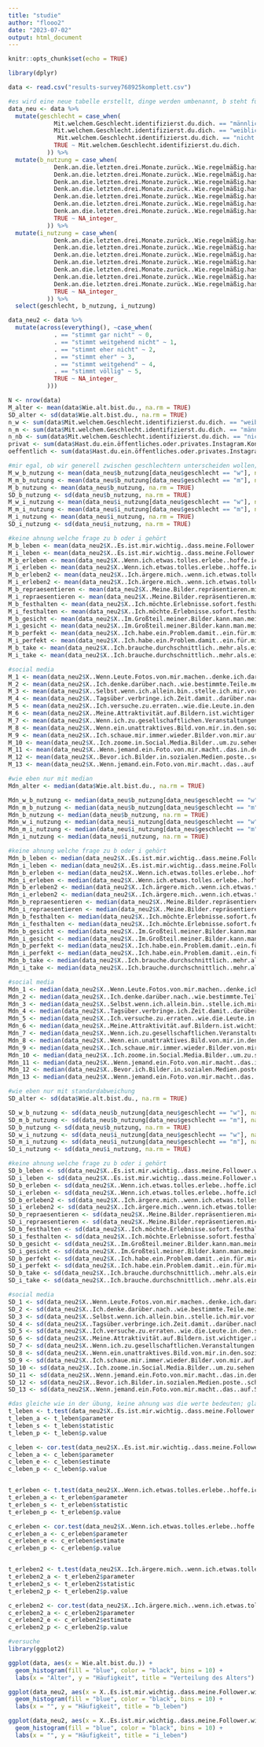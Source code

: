 ```yaml
---
title: "studie"
author: "flooo2"
date: "2023-07-02"
output: html_document
---
```


```r
knitr::opts_chunk$set(echo = TRUE)
```

```r
library(dplyr)

data <- read.csv("results-survey768925komplett.csv")

#es wird eine neue tabelle erstellt, dinge werden umbenannt, b steht für bereal und i für instagram
data_neu <- data %>%
  mutate(geschlecht = case_when(
             Mit.welchem.Geschlecht.identifizierst.du.dich. == "männlich" ~ "m",
             Mit.welchem.Geschlecht.identifizierst.du.dich. == "weiblich" ~ "w",
              Mit.welchem.Geschlecht.identifizierst.du.dich. == "nicht binär" ~ "nb",
             TRUE ~ Mit.welchem.Geschlecht.identifizierst.du.dich.
           )) %>%
  mutate(b_nutzung = case_when(
             Denk.an.die.letzten.drei.Monate.zurück..Wie.regelmäßig.hast.du.ein.BeReal.hochgeladen.. == "täglich" ~ 6,
             Denk.an.die.letzten.drei.Monate.zurück..Wie.regelmäßig.hast.du.ein.BeReal.hochgeladen.. == "mehrmals wöchentlich" ~ 5,
             Denk.an.die.letzten.drei.Monate.zurück..Wie.regelmäßig.hast.du.ein.BeReal.hochgeladen.. == "einmal wöchentlich" ~ 4,
             Denk.an.die.letzten.drei.Monate.zurück..Wie.regelmäßig.hast.du.ein.BeReal.hochgeladen.. == "mehrmals monatlich" ~ 3,
             Denk.an.die.letzten.drei.Monate.zurück..Wie.regelmäßig.hast.du.ein.BeReal.hochgeladen.. == "einmal monatlich" ~ 2,
             Denk.an.die.letzten.drei.Monate.zurück..Wie.regelmäßig.hast.du.ein.BeReal.hochgeladen.. == "weniger als einmal monatlich" ~ 1,
             Denk.an.die.letzten.drei.Monate.zurück..Wie.regelmäßig.hast.du.ein.BeReal.hochgeladen.. == "ich benutze BeReal nicht" ~ 0,
             TRUE ~ NA_integer_
           )) %>%
  mutate(i_nutzung = case_when(
             Denk.an.die.letzten.drei.Monate.zurück..Wie.regelmäßig.hast.du.ein.Instagram.Post.hochgeladen.. == "täglich" ~ 6,
             Denk.an.die.letzten.drei.Monate.zurück..Wie.regelmäßig.hast.du.ein.Instagram.Post.hochgeladen.. == "mehrmals wöchentlich" ~ 5,
             Denk.an.die.letzten.drei.Monate.zurück..Wie.regelmäßig.hast.du.ein.Instagram.Post.hochgeladen.. == "einmal wöchentlich" ~ 4,
             Denk.an.die.letzten.drei.Monate.zurück..Wie.regelmäßig.hast.du.ein.Instagram.Post.hochgeladen.. == "mehrmals monatlich" ~ 3,
             Denk.an.die.letzten.drei.Monate.zurück..Wie.regelmäßig.hast.du.ein.Instagram.Post.hochgeladen.. == "einmal monatlich" ~ 2,
             Denk.an.die.letzten.drei.Monate.zurück..Wie.regelmäßig.hast.du.ein.Instagram.Post.hochgeladen.. == "weniger als einmal monatlich" ~ 1,
             Denk.an.die.letzten.drei.Monate.zurück..Wie.regelmäßig.hast.du.ein.Instagram.Post.hochgeladen.. == "ich benutze Instagram nicht" ~ 0,
             TRUE ~ NA_integer_
           )) %>%
  select(geschlecht, b_nutzung, i_nutzung)

data_neu2 <- data %>%
  mutate(across(everything(), ~case_when(
             . == "stimmt gar nicht" ~ 0,
             . == "stimmt weitgehend nicht" ~ 1,
             . == "stimmt eher nicht" ~ 2,
             . == "stimmt eher" ~ 3,
             . == "stimmt weitgehend" ~ 4,
             . == "stimmt völlig" ~ 5,
             TRUE ~ NA_integer_
           )))
```

```r
N <- nrow(data)
M_alter <- mean(data$Wie.alt.bist.du., na.rm = TRUE)
SD_alter <- sd(data$Wie.alt.bist.du., na.rm = TRUE)
n_w <- sum(data$Mit.welchem.Geschlecht.identifizierst.du.dich. == "weiblich", na.rm = TRUE)
n_m <- sum(data$Mit.welchem.Geschlecht.identifizierst.du.dich. == "männlich", na.rm = TRUE)
n_nb <- sum(data$Mit.welchem.Geschlecht.identifizierst.du.dich. == "nicht binär", na.rm = TRUE)
privat <- sum(data$Hast.du.ein.öffentliches.oder.privates.Instagram.Konto.. == "privates     (nur meine Follower können meine Beiträge sehen)", na.rm = TRUE)
oeffentlich <- sum(data$Hast.du.ein.öffentliches.oder.privates.Instagram.Konto.. == "öffentliches Konto     (meine Beiträge sind für alle Nutzer auf Instagram einsehbar, Standardeinstellung)", na.rm = TRUE)

#mir egal, ob wir generell zwischen geschlechtern unterscheiden wollen; wollte nur schauen, wie das geht; wahrscheinlich nur bei vielen teilnehmern?
M_w_b_nutzung <- mean(data_neu$b_nutzung[data_neu$geschlecht == "w"], na.rm = TRUE)
M_m_b_nutzung <- mean(data_neu$b_nutzung[data_neu$geschlecht == "m"], na.rm = TRUE)
M_b_nutzung <- mean(data_neu$b_nutzung, na.rm = TRUE)
SD_b_nutzung <- sd(data_neu$b_nutzung, na.rm = TRUE)
M_w_i_nutzung <- mean(data_neu$i_nutzung[data_neu$geschlecht == "w"], na.rm = TRUE)
M_m_i_nutzung <- mean(data_neu$i_nutzung[data_neu$geschlecht == "m"], na.rm = TRUE)
M_i_nutzung <- mean(data_neu$i_nutzung, na.rm = TRUE)
SD_i_nutzung <- sd(data_neu$i_nutzung, na.rm = TRUE)

#keine ahnung welche frage zu b oder i gehört
M_b_leben <- mean(data_neu2$X..Es.ist.mir.wichtig..dass.meine.Follower.wissen..wie.mein.Leben.aussieht.., na.rm = TRUE)
M_i_leben <- mean(data_neu2$X..Es.ist.mir.wichtig..dass.meine.Follower.wissen..wie.mein.Leben.aussieht...1, na.rm = TRUE)
M_b_erleben <- mean(data_neu2$X..Wenn.ich.etwas.tolles.erlebe..hoffe.ich..dass.ich.es.teilen.kann.., na.rm = TRUE)
M_i_erleben <- mean(data_neu2$X..Wenn.ich.etwas.tolles.erlebe..hoffe.ich..dass.ich.es.teilen.kann...1, na.rm = TRUE)
M_b_erleben2 <- mean(data_neu2$X..Ich.ärgere.mich..wenn.ich.etwas.tolles.erlebe..was.ich.nicht.mehr.posten.kann.., na.rm = TRUE)
M_i_erleben2 <- mean(data_neu2$X..Ich.ärgere.mich..wenn.ich.etwas.tolles.erlebe..was.ich.nicht.mehr.posten.kann...1, na.rm = TRUE)
M_b_repraesentieren <- mean(data_neu2$X..Meine.Bilder.repräsentieren.mich.und.meine.Persönlichkeit.., na.rm = TRUE)
M_i_repraesentieren <- mean(data_neu2$X..Meine.Bilder.repräsentieren.mich.und.meine.Persönlichkeit...1)
M_b_festhalten <- mean(data_neu2$X..Ich.möchte.Erlebnisse.sofort.festhalten..egal.wie.ich.aussehe.., na.rm = TRUE)
M_i_festhalten <- mean(data_neu2$X..Ich.möchte.Erlebnisse.sofort.festhalten..egal.wie.ich.aussehe...1, na.rm = TRUE)
M_b_gesicht <- mean(data_neu2$X..Im.Großteil.meiner.Bilder.kann.man.mein.Gesicht.sehen.., na.rm = TRUE)
M_i_gesicht <- mean(data_neu2$X..Im.Großteil.meiner.Bilder.kann.man.mein.Gesicht.sehen...1, na.rm = TRUE)
M_b_perfekt <- mean(data_neu2$X..Ich.habe.ein.Problem.damit..ein.für.mich.nicht.perfektes.Bild.zu.veröffentlichen.., na.rm = TRUE)
M_i_perfekt <- mean(data_neu2$X..Ich.habe.ein.Problem.damit..ein.für.mich.nicht.perfektes.Bild.zu.veröffentlichen..., na.rm = TRUE)
M_b_take <- mean(data_neu2$X..Ich.brauche.durchschnittlich..mehr.als.ein.Take..um.ein.Bild.zu.machen.., na.rm = TRUE)
M_i_take <- mean(data_neu2$X..Ich.brauche.durchschnittlich..mehr.als.ein.Take..um.ein.Bild.zu.machen..., na.rm = TRUE)

#social media
M_1 <- mean(data_neu2$X..Wenn.Leute.Fotos.von.mir.machen..denke.ich.daran..wie.ich.aussehe..wenn.die.Bilder.auf.Social.Media.veröffentlicht.werden.., na.rm = TRUE)
M_2 <- mean(data_neu2$X..Ich.denke.darüber.nach..wie.bestimmte.Teile.meines.Körpers.aussehen.werden..wenn.die.Leute.meine.Bilder.in.den.sozialen.Medien.sehen.., na.rm = TRUE)
M_3 <- mean(data_neu2$X..Selbst.wenn.ich.allein.bin..stelle.ich.mir.vor..wie.mein.Körper.auf.einem.Bild..auf.Social.Media.aussehen.würde.., na.rm = TRUE)
M_4 <- mean(data_neu2$X..Tagsüber.verbringe.ich.Zeit.damit..darüber.nachzudenken..wie.attraktiv.ich.aussehe..wenn.andere.Leute.Bilder.von.mir.auf.Social.Media.sehen.., na.rm = TRUE)
M_5 <- mean(data_neu2$X..Ich.versuche.zu.erraten..wie.die.Leute.in.den.sozialen.Medien.auf.meine.körperliche.Erscheinung.auf.meinen.Bildern.reagieren.werden.., na.rm = TRUE)
M_6 <- mean(data_neu2$X..Meine.Attraktivität.auf.Bildern.ist.wichtiger.als.alles.andere..was.ich..auf.Social.Media.tue.., na.rm = TRUE)
M_7 <- mean(data_neu2$X..Wenn.ich.zu.gesellschaftlichen.Veranstaltungen.gehe..ist.es.mir.wichtiger..auf.den.Bildern..die.die.Leute.auf.Social.Media.posten.könnten..attraktiv.auszusehen..als.mich.zu.amüsieren.., na.rm = TRUE)
M_8 <- mean(data_neu2$X..Wenn.ein.unattraktives.Bild.von.mir.in.den.sozialen.Medien.gepostet.wird..fühle.ich.mich.nicht.wohl.in.meiner.Haut.., na.rm = TRUE)
M_9 <- mean(data_neu2$X..Ich.schaue.mir.immer.wieder.Bilder.von.mir.auf.Social.Media.an..., na.rm = TRUE)
M_10 <- mean(data_neu2$X..Ich.zoome.in.Social.Media.Bilder..um.zu.sehen..wie.bestimmte.Teile.meines.Körpers.aussehen.., na.rm = TRUE)
M_11 <- mean(data_neu2$X..Wenn.jemand.ein.Foto.von.mir.macht..das.in.den.sozialen.Medien.veröffentlicht.werden.könnte..bitte.ich.darum..es.mir.zuerst.anzusehen..um.sicherzustellen..dass.ich.gut.aussehe.., na.rm = TRUE)
M_12 <- mean(data_neu2$X..Bevor.ich.Bilder.in.sozialen.Medien.poste..schneide.ich.sie.zu.oder.wende.Filter.an..um.mich.besser.aussehen.zu.lassen.., na.rm = TRUE)
M_13 <- mean(data_neu2$X..Wenn.jemand.ein.Foto.von.mir.macht..das..auf.Social.Media.veröffentlicht.werden.könnte..stelle.ich.mich.in.eine.bestimmte.Pose..damit.ich.so.attraktiv.wie.möglich.aussehe..., na.rm = TRUE)
```

```r
#wie eben nur mit median
Mdn_alter <- median(data$Wie.alt.bist.du., na.rm = TRUE)

Mdn_w_b_nutzung <- median(data_neu$b_nutzung[data_neu$geschlecht == "w"], na.rm = TRUE)
Mdn_m_b_nutzung <- median(data_neu$b_nutzung[data_neu$geschlecht == "m"], na.rm = TRUE)
Mdn_b_nutzung <- median(data_neu$b_nutzung, na.rm = TRUE)
Mdn_w_i_nutzung <- median(data_neu$i_nutzung[data_neu$geschlecht == "w"], na.rm = TRUE)
Mdn_m_i_nutzung <- median(data_neu$i_nutzung[data_neu$geschlecht == "m"], na.rm = TRUE)
Mdn_i_nutzung <- median(data_neu$i_nutzung, na.rm = TRUE)

#keine ahnung welche frage zu b oder i gehört
Mdn_b_leben <- median(data_neu2$X..Es.ist.mir.wichtig..dass.meine.Follower.wissen..wie.mein.Leben.aussieht.., na.rm = TRUE)
Mdn_i_leben <- median(data_neu2$X..Es.ist.mir.wichtig..dass.meine.Follower.wissen..wie.mein.Leben.aussieht...1, na.rm = TRUE)
Mdn_b_erleben <- median(data_neu2$X..Wenn.ich.etwas.tolles.erlebe..hoffe.ich..dass.ich.es.teilen.kann.., na.rm = TRUE)
Mdn_i_erleben <- median(data_neu2$X..Wenn.ich.etwas.tolles.erlebe..hoffe.ich..dass.ich.es.teilen.kann...1, na.rm = TRUE)
Mdn_b_erleben2 <- median(data_neu2$X..Ich.ärgere.mich..wenn.ich.etwas.tolles.erlebe..was.ich.nicht.mehr.posten.kann.., na.rm = TRUE)
Mdn_i_erleben2 <- median(data_neu2$X..Ich.ärgere.mich..wenn.ich.etwas.tolles.erlebe..was.ich.nicht.mehr.posten.kann...1, na.rm = TRUE)
Mdn_b_repraesentieren <- median(data_neu2$X..Meine.Bilder.repräsentieren.mich.und.meine.Persönlichkeit.., na.rm = TRUE)
Mdn_i_repraesentieren <- median(data_neu2$X..Meine.Bilder.repräsentieren.mich.und.meine.Persönlichkeit...1)
Mdn_b_festhalten <- median(data_neu2$X..Ich.möchte.Erlebnisse.sofort.festhalten..egal.wie.ich.aussehe.., na.rm = TRUE)
Mdn_i_festhalten <- median(data_neu2$X..Ich.möchte.Erlebnisse.sofort.festhalten..egal.wie.ich.aussehe...1, na.rm = TRUE)
Mdn_b_gesicht <- median(data_neu2$X..Im.Großteil.meiner.Bilder.kann.man.mein.Gesicht.sehen.., na.rm = TRUE)
Mdn_i_gesicht <- median(data_neu2$X..Im.Großteil.meiner.Bilder.kann.man.mein.Gesicht.sehen...1, na.rm = TRUE)
Mdn_b_perfekt <- median(data_neu2$X..Ich.habe.ein.Problem.damit..ein.für.mich.nicht.perfektes.Bild.zu.veröffentlichen.., na.rm = TRUE)
Mdn_i_perfekt <- median(data_neu2$X..Ich.habe.ein.Problem.damit..ein.für.mich.nicht.perfektes.Bild.zu.veröffentlichen..., na.rm = TRUE)
Mdn_b_take <- median(data_neu2$X..Ich.brauche.durchschnittlich..mehr.als.ein.Take..um.ein.Bild.zu.machen.., na.rm = TRUE)
Mdn_i_take <- median(data_neu2$X..Ich.brauche.durchschnittlich..mehr.als.ein.Take..um.ein.Bild.zu.machen..., na.rm = TRUE)

#social media
Mdn_1 <- median(data_neu2$X..Wenn.Leute.Fotos.von.mir.machen..denke.ich.daran..wie.ich.aussehe..wenn.die.Bilder.auf.Social.Media.veröffentlicht.werden.., na.rm = TRUE)
Mdn_2 <- median(data_neu2$X..Ich.denke.darüber.nach..wie.bestimmte.Teile.meines.Körpers.aussehen.werden..wenn.die.Leute.meine.Bilder.in.den.sozialen.Medien.sehen.., na.rm = TRUE)
Mdn_3 <- median(data_neu2$X..Selbst.wenn.ich.allein.bin..stelle.ich.mir.vor..wie.mein.Körper.auf.einem.Bild..auf.Social.Media.aussehen.würde.., na.rm = TRUE)
Mdn_4 <- median(data_neu2$X..Tagsüber.verbringe.ich.Zeit.damit..darüber.nachzudenken..wie.attraktiv.ich.aussehe..wenn.andere.Leute.Bilder.von.mir.auf.Social.Media.sehen.., na.rm = TRUE)
Mdn_5 <- median(data_neu2$X..Ich.versuche.zu.erraten..wie.die.Leute.in.den.sozialen.Medien.auf.meine.körperliche.Erscheinung.auf.meinen.Bildern.reagieren.werden.., na.rm = TRUE)
Mdn_6 <- median(data_neu2$X..Meine.Attraktivität.auf.Bildern.ist.wichtiger.als.alles.andere..was.ich..auf.Social.Media.tue.., na.rm = TRUE)
Mdn_7 <- median(data_neu2$X..Wenn.ich.zu.gesellschaftlichen.Veranstaltungen.gehe..ist.es.mir.wichtiger..auf.den.Bildern..die.die.Leute.auf.Social.Media.posten.könnten..attraktiv.auszusehen..als.mich.zu.amüsieren.., na.rm = TRUE)
Mdn_8 <- median(data_neu2$X..Wenn.ein.unattraktives.Bild.von.mir.in.den.sozialen.Medien.gepostet.wird..fühle.ich.mich.nicht.wohl.in.meiner.Haut.., na.rm = TRUE)
Mdn_9 <- median(data_neu2$X..Ich.schaue.mir.immer.wieder.Bilder.von.mir.auf.Social.Media.an..., na.rm = TRUE)
Mdn_10 <- median(data_neu2$X..Ich.zoome.in.Social.Media.Bilder..um.zu.sehen..wie.bestimmte.Teile.meines.Körpers.aussehen.., na.rm = TRUE)
Mdn_11 <- median(data_neu2$X..Wenn.jemand.ein.Foto.von.mir.macht..das.in.den.sozialen.Medien.veröffentlicht.werden.könnte..bitte.ich.darum..es.mir.zuerst.anzusehen..um.sicherzustellen..dass.ich.gut.aussehe.., na.rm = TRUE)
Mdn_12 <- median(data_neu2$X..Bevor.ich.Bilder.in.sozialen.Medien.poste..schneide.ich.sie.zu.oder.wende.Filter.an..um.mich.besser.aussehen.zu.lassen.., na.rm = TRUE)
Mdn_13 <- median(data_neu2$X..Wenn.jemand.ein.Foto.von.mir.macht..das..auf.Social.Media.veröffentlicht.werden.könnte..stelle.ich.mich.in.eine.bestimmte.Pose..damit.ich.so.attraktiv.wie.möglich.aussehe..., na.rm = TRUE)
```

```r
#wie eben nur mit standardabweichung
SD_alter <- sd(data$Wie.alt.bist.du., na.rm = TRUE)

SD_w_b_nutzung <- sd(data_neu$b_nutzung[data_neu$geschlecht == "w"], na.rm = TRUE)
SD_m_b_nutzung <- sd(data_neu$b_nutzung[data_neu$geschlecht == "m"], na.rm = TRUE)
SD_b_nutzung <- sd(data_neu$b_nutzung, na.rm = TRUE)
SD_w_i_nutzung <- sd(data_neu$i_nutzung[data_neu$geschlecht == "w"], na.rm = TRUE)
SD_m_i_nutzung <- sd(data_neu$i_nutzung[data_neu$geschlecht == "m"], na.rm = TRUE)
SD_i_nutzung <- sd(data_neu$i_nutzung, na.rm = TRUE)

#keine ahnung welche frage zu b oder i gehört
SD_b_leben <- sd(data_neu2$X..Es.ist.mir.wichtig..dass.meine.Follower.wissen..wie.mein.Leben.aussieht.., na.rm = TRUE)
SD_i_leben <- sd(data_neu2$X..Es.ist.mir.wichtig..dass.meine.Follower.wissen..wie.mein.Leben.aussieht...1, na.rm = TRUE)
SD_b_erleben <- sd(data_neu2$X..Wenn.ich.etwas.tolles.erlebe..hoffe.ich..dass.ich.es.teilen.kann.., na.rm = TRUE)
SD_i_erleben <- sd(data_neu2$X..Wenn.ich.etwas.tolles.erlebe..hoffe.ich..dass.ich.es.teilen.kann...1, na.rm = TRUE)
SD_b_erleben2 <- sd(data_neu2$X..Ich.ärgere.mich..wenn.ich.etwas.tolles.erlebe..was.ich.nicht.mehr.posten.kann.., na.rm = TRUE)
SD_i_erleben2 <- sd(data_neu2$X..Ich.ärgere.mich..wenn.ich.etwas.tolles.erlebe..was.ich.nicht.mehr.posten.kann...1, na.rm = TRUE)
SD_b_repraesentieren <- sd(data_neu2$X..Meine.Bilder.repräsentieren.mich.und.meine.Persönlichkeit.., na.rm = TRUE)
SD_i_repraesentieren <- sd(data_neu2$X..Meine.Bilder.repräsentieren.mich.und.meine.Persönlichkeit...1)
SD_b_festhalten <- sd(data_neu2$X..Ich.möchte.Erlebnisse.sofort.festhalten..egal.wie.ich.aussehe.., na.rm = TRUE)
SD_i_festhalten <- sd(data_neu2$X..Ich.möchte.Erlebnisse.sofort.festhalten..egal.wie.ich.aussehe...1, na.rm = TRUE)
SD_b_gesicht <- sd(data_neu2$X..Im.Großteil.meiner.Bilder.kann.man.mein.Gesicht.sehen.., na.rm = TRUE)
SD_i_gesicht <- sd(data_neu2$X..Im.Großteil.meiner.Bilder.kann.man.mein.Gesicht.sehen...1, na.rm = TRUE)
SD_b_perfekt <- sd(data_neu2$X..Ich.habe.ein.Problem.damit..ein.für.mich.nicht.perfektes.Bild.zu.veröffentlichen.., na.rm = TRUE)
SD_i_perfekt <- sd(data_neu2$X..Ich.habe.ein.Problem.damit..ein.für.mich.nicht.perfektes.Bild.zu.veröffentlichen..., na.rm = TRUE)
SD_b_take <- sd(data_neu2$X..Ich.brauche.durchschnittlich..mehr.als.ein.Take..um.ein.Bild.zu.machen.., na.rm = TRUE)
SD_i_take <- sd(data_neu2$X..Ich.brauche.durchschnittlich..mehr.als.ein.Take..um.ein.Bild.zu.machen..., na.rm = TRUE)

#social media
SD_1 <- sd(data_neu2$X..Wenn.Leute.Fotos.von.mir.machen..denke.ich.daran..wie.ich.aussehe..wenn.die.Bilder.auf.Social.Media.veröffentlicht.werden.., na.rm = TRUE)
SD_2 <- sd(data_neu2$X..Ich.denke.darüber.nach..wie.bestimmte.Teile.meines.Körpers.aussehen.werden..wenn.die.Leute.meine.Bilder.in.den.sozialen.Medien.sehen.., na.rm = TRUE)
SD_3 <- sd(data_neu2$X..Selbst.wenn.ich.allein.bin..stelle.ich.mir.vor..wie.mein.Körper.auf.einem.Bild..auf.Social.Media.aussehen.würde.., na.rm = TRUE)
SD_4 <- sd(data_neu2$X..Tagsüber.verbringe.ich.Zeit.damit..darüber.nachzudenken..wie.attraktiv.ich.aussehe..wenn.andere.Leute.Bilder.von.mir.auf.Social.Media.sehen.., na.rm = TRUE)
SD_5 <- sd(data_neu2$X..Ich.versuche.zu.erraten..wie.die.Leute.in.den.sozialen.Medien.auf.meine.körperliche.Erscheinung.auf.meinen.Bildern.reagieren.werden.., na.rm = TRUE)
SD_6 <- sd(data_neu2$X..Meine.Attraktivität.auf.Bildern.ist.wichtiger.als.alles.andere..was.ich..auf.Social.Media.tue.., na.rm = TRUE)
SD_7 <- sd(data_neu2$X..Wenn.ich.zu.gesellschaftlichen.Veranstaltungen.gehe..ist.es.mir.wichtiger..auf.den.Bildern..die.die.Leute.auf.Social.Media.posten.könnten..attraktiv.auszusehen..als.mich.zu.amüsieren.., na.rm = TRUE)
SD_8 <- sd(data_neu2$X..Wenn.ein.unattraktives.Bild.von.mir.in.den.sozialen.Medien.gepostet.wird..fühle.ich.mich.nicht.wohl.in.meiner.Haut.., na.rm = TRUE)
SD_9 <- sd(data_neu2$X..Ich.schaue.mir.immer.wieder.Bilder.von.mir.auf.Social.Media.an..., na.rm = TRUE)
SD_10 <- sd(data_neu2$X..Ich.zoome.in.Social.Media.Bilder..um.zu.sehen..wie.bestimmte.Teile.meines.Körpers.aussehen.., na.rm = TRUE)
SD_11 <- sd(data_neu2$X..Wenn.jemand.ein.Foto.von.mir.macht..das.in.den.sozialen.Medien.veröffentlicht.werden.könnte..bitte.ich.darum..es.mir.zuerst.anzusehen..um.sicherzustellen..dass.ich.gut.aussehe.., na.rm = TRUE)
SD_12 <- sd(data_neu2$X..Bevor.ich.Bilder.in.sozialen.Medien.poste..schneide.ich.sie.zu.oder.wende.Filter.an..um.mich.besser.aussehen.zu.lassen.., na.rm = TRUE)
SD_13 <- sd(data_neu2$X..Wenn.jemand.ein.Foto.von.mir.macht..das..auf.Social.Media.veröffentlicht.werden.könnte..stelle.ich.mich.in.eine.bestimmte.Pose..damit.ich.so.attraktiv.wie.möglich.aussehe..., na.rm = TRUE)
```

```r
#das gleiche wie in der übung, keine ahnung was die werte bedeuten; glaube voraussetzung ist normalverteilung, müsste man wahrscheinlich noch überprüfen
t_leben <- t.test(data_neu2$X..Es.ist.mir.wichtig..dass.meine.Follower.wissen..wie.mein.Leben.aussieht.., data_neu2$X..Es.ist.mir.wichtig..dass.meine.Follower.wissen..wie.mein.Leben.aussieht...1)
t_leben_a <- t_leben$parameter
t_leben_s <- t_leben$statistic
t_leben_p <- t_leben$p.value

c_leben <- cor.test(data_neu2$X..Es.ist.mir.wichtig..dass.meine.Follower.wissen..wie.mein.Leben.aussieht.., data_neu2$X..Es.ist.mir.wichtig..dass.meine.Follower.wissen..wie.mein.Leben.aussieht...1)
c_leben_a <- c_leben$parameter
c_leben_e <- c_leben$estimate
c_leben_p <- c_leben$p.value


t_erleben <- t.test(data_neu2$X..Wenn.ich.etwas.tolles.erlebe..hoffe.ich..dass.ich.es.teilen.kann.., data_neu2$X..Wenn.ich.etwas.tolles.erlebe..hoffe.ich..dass.ich.es.teilen.kann...1)
t_erleben_a <- t_erleben$parameter
t_erleben_s <- t_erleben$statistic
t_erleben_p <- t_erleben$p.value

c_erleben <- cor.test(data_neu2$X..Wenn.ich.etwas.tolles.erlebe..hoffe.ich..dass.ich.es.teilen.kann.., data_neu2$X..Wenn.ich.etwas.tolles.erlebe..hoffe.ich..dass.ich.es.teilen.kann...1)
c_erleben_a <- c_erleben$parameter
c_erleben_e <- c_erleben$estimate
c_erleben_p <- c_erleben$p.value


t_erleben2 <- t.test(data_neu2$X..Ich.ärgere.mich..wenn.ich.etwas.tolles.erlebe..was.ich.nicht.mehr.posten.kann.., data_neu2$X..Ich.ärgere.mich..wenn.ich.etwas.tolles.erlebe..was.ich.nicht.mehr.posten.kann...1)
t_erleben2_a <- t_erleben2$parameter
t_erleben2_s <- t_erleben2$statistic
t_erleben2_p <- t_erleben2$p.value

c_erleben2 <- cor.test(data_neu2$X..Ich.ärgere.mich..wenn.ich.etwas.tolles.erlebe..was.ich.nicht.mehr.posten.kann.., data_neu2$X..Ich.ärgere.mich..wenn.ich.etwas.tolles.erlebe..was.ich.nicht.mehr.posten.kann...1)
c_erleben2_a <- c_erleben2$parameter
c_erleben2_e <- c_erleben2$estimate
c_erleben2_p <- c_erleben2$p.value
```

```r
#versuche
library(ggplot2)

ggplot(data, aes(x = Wie.alt.bist.du.)) +
  geom_histogram(fill = "blue", color = "black", bins = 10) +
  labs(x = "Alter", y = "Häufigkeit", title = "Verteilung des Alters")

ggplot(data_neu2, aes(x = X..Es.ist.mir.wichtig..dass.meine.Follower.wissen..wie.mein.Leben.aussieht..)) +
  geom_histogram(fill = "blue", color = "black", bins = 10) +
  labs(x = "", y = "Häufigkeit", title = "b_leben")

ggplot(data_neu2, aes(x = X..Es.ist.mir.wichtig..dass.meine.Follower.wissen..wie.mein.Leben.aussieht...1)) +
  geom_histogram(fill = "blue", color = "black", bins = 10) +
  labs(x = "", y = "Häufigkeit", title = "i_leben")
```